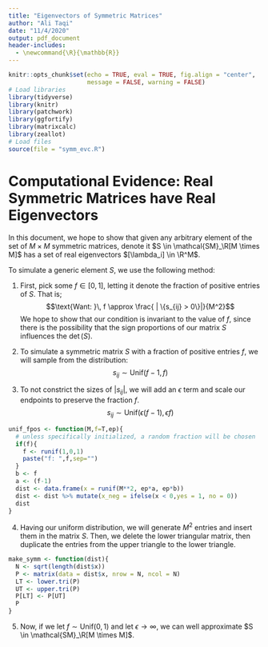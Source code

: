 ```yaml
---
title: "Eigenvectors of Symmetric Matrices"
author: "Ali Taqi"
date: "11/4/2020"
output: pdf_document
header-includes:
  - \newcommand{\R}{\mathbb{R}}
---
```


```r
knitr::opts_chunk$set(echo = TRUE, eval = TRUE, fig.align = "center", 
                      message = FALSE, warning = FALSE)
# Load libraries
library(tidyverse)
library(knitr)
library(patchwork)
library(ggfortify)
library(matrixcalc)
library(zeallot)
# Load files
source(file = "symm_evc.R")
```

# Computational Evidence: Real Symmetric Matrices have Real Eigenvectors

In this document, we hope to show that given any arbitrary element of the set of $M \times M$ symmetric matrices, denote it $S \in \mathcal{SM}_\R[M \times M]$ has a set of real eigenvectors $[\lambda_i] \in \R^M$.

To simulate a generic element $S$, we use the following method:

(1) First, pick some $f \in [0,1]$, letting it denote the fraction of positive entries of $S$. That is;
$$\text{Want: }\, f \approx \frac{ | \{s_{ij}  > 0\}|}{M^2}$$
We hope to show that our condition is invariant to the value of $f$, since there is the possibility that the sign proportions of our matrix $S$ influences the $\det (S)$. 

(2) To simulate a symmetric matrix $S$ with a fraction of positive entries $f$, we will sample from the distribution:
$$s_{ij} \sim \text{Unif}(f-1,f)$$

(3) To not constrict the sizes of $|s_{ij}|$, we will add an $\epsilon$ term and scale our endpoints to preserve the fraction $f$.
$$s_{ij} \sim \text{Unif}(\epsilon(f-1),\,\epsilon f)$$

```r
unif_fpos <- function(M,f=T,ep){
  # unless specifically initialized, a random fraction will be chosen
  if(f){
    f <- runif(1,0,1)
    paste("f: ",f,sep="")
  }
  b <- f
  a <- (f-1)
  dist <- data.frame(x = runif(M**2, ep*a, ep*b))
  dist <- dist %>% mutate(x_neg = ifelse(x < 0,yes = 1, no = 0))
  dist
}
```


(4) Having our uniform distribution, we will generate $M^2$ entries and insert them in the matrix $S$. Then, we delete the lower triangular matrix, then duplicate the entries from the upper triangle to the lower triangle. 

```r
make_symm <- function(dist){
  N <- sqrt(length(dist$x))
  P <- matrix(data = dist$x, nrow = N, ncol = N)
  LT <- lower.tri(P)
  UT <- upper.tri(P)
  P[LT] <- P[UT]
  P
}
```

(5) Now, if we let $f \sim \text{Unif}(0,1)$ and let $\epsilon \to \infty$, we can well approximate $S \in \mathcal{SM}_\R[M \times M]$.

\newpage


